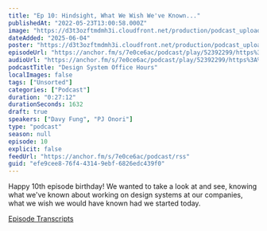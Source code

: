 ```yaml
---
title: "Ep 10: Hindsight, What We Wish We've Known..."
publishedAt: "2022-05-23T13:00:58.000Z"
image: "https://d3t3ozftmdmh3i.cloudfront.net/production/podcast_uploaded400/21047747/21047747-1642215507048-9713355c79203.jpg"
dateAdded: "2025-06-04"
poster: "https://d3t3ozftmdmh3i.cloudfront.net/production/podcast_uploaded400/21047747/21047747-1642215507048-9713355c79203.jpg"
episodeUrl: "https://anchor.fm/s/7e0ce6ac/podcast/play/52392299/https%3A%2F%2Fd3ctxlq1ktw2nl.cloudfront.net%2Fstaging%2F2022-4-22%2F23ac0ca0-b37d-0742-2193-24e94fd1a30b.mp3"
audioUrl: "https://anchor.fm/s/7e0ce6ac/podcast/play/52392299/https%3A%2F%2Fd3ctxlq1ktw2nl.cloudfront.net%2Fstaging%2F2022-4-22%2F23ac0ca0-b37d-0742-2193-24e94fd1a30b.mp3"
podcastTitle: "Design System Office Hours"
localImages: false
tags: ["Unsorted"]
categories: ["Podcast"]
duration: "0:27:12"
durationSeconds: 1632
draft: true
speakers: ["Davy Fung", "PJ Onori"]
type: "podcast"
season: null
episode: 10
explicit: false
feedUrl: "https://anchor.fm/s/7e0ce6ac/podcast/rss"
guid: "efe9cee8-76f4-4314-9ebf-6826edc439f0"
---
```

Happy 10th episode birthday! We wanted to take a look at and see, knowing what we've known about working on design systems at our companies, what we wish we would have known had we started today.

[Episode Transcripts](https://docs.google.com/document/d/1eBPOj7pQJBKCsc4uWlMM1XwwfTOLiK7Av_qEbwu2F_M/edit?usp=sharing)
